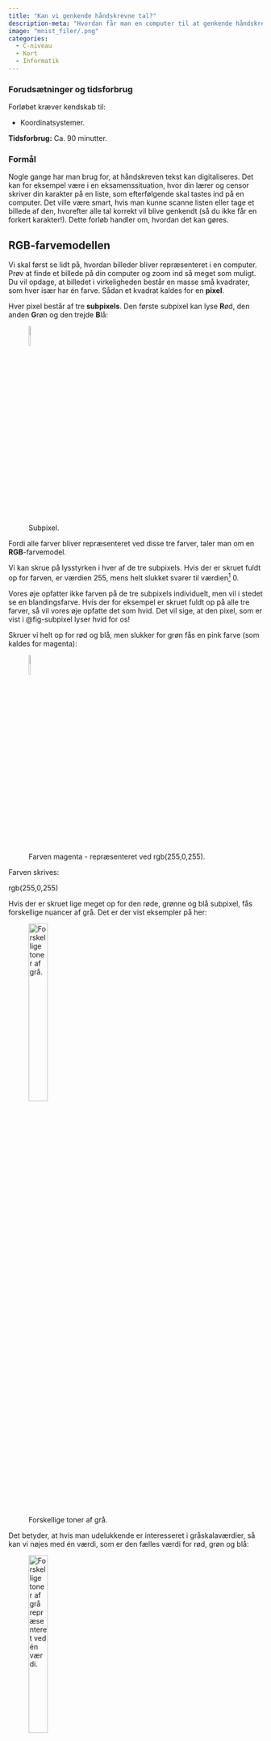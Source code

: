 ```yaml
---
title: "Kan vi genkende håndskrevne tal?"
description-meta: "Hvordan får man en computer til at genkende håndskrevne tal? I dette forløb skal vi se på, hvordan man ud fra et billede af et håndskrevet tal kan lave en algortime, som kan genkende tallet."
image: "mnist_filer/.png"
categories:
  - C-niveau
  - Kort
  - Informatik
---
```


::: {.callout-caution collapse="true" appearance="minimal"}
### Forudsætninger og tidsforbrug
Forløbet kræver kendskab til:

+ Koordinatsystemer.

**Tidsforbrug:** Ca. 90 minutter.

:::


::: {.purpose}

### Formål

Nogle gange har man brug for, at håndskreven tekst kan digitaliseres. Det kan for eksempel være i en eksamenssituation, hvor din lærer og censor skriver din karakter på en liste, som efterfølgende skal tastes ind på en computer. Det ville være smart, hvis man kunne scanne listen eller tage et billede af den, hvorefter alle tal korrekt vil blive genkendt (så du ikke får en forkert karakter!). Dette forløb handler om, hvordan det kan gøres. 

:::

## RGB-farvemodellen

Vi skal først se lidt på, hvordan billeder bliver repræsenteret i en computer. Prøv at finde et billede på din computer og zoom ind så meget som muligt. Du vil opdage, at billedet i virkeligheden består en masse små kvadrater, som hver især har én farve. Sådan et kvadrat kaldes for en **pixel**.

Hver pixel består af tre **subpixels**. Den første subpixel kan lyse **R**ød, den anden **G**røn og den trejde **B**lå:

![Subpixel.](mnist_filer/subpixel.png){#fig-subpixel width=10% fig-align="center"}

Fordi alle farver bliver repræsenteret ved disse tre farver, taler man om en **RGB**-farvemodel.

Vi kan skrue på lysstyrken i hver af de tre subpixels. Hvis der er skruet fuldt op for farven, er værdien 255, mens helt slukket svarer til værdien[^1] 0.

[^1]: Tallene fra 0 til 255 kan i det binære talsystem repræsenteres ved 8 bits svarende til 1 byte.

Vores øje opfatter ikke farven på de tre subpixels individuelt, men vil i stedet se en blandingsfarve. Hvis der for eksempel er skruet fuldt op på alle tre farver, så vil vores øje opfatte det som hvid. Det vil sige, at den pixel, som er vist i @fig-subpixel lyser hvid for os!

Skruer vi helt op for rød og blå, men slukker for grøn fås en pink farve (som kaldes for magenta):

![Farven magenta - repræsenteret ved rgb(255,0,255).](mnist_filer/magenta.png){#fig-magenta width=10% fig-align="center"}


Farven skrives:

::: {.centertext}
rgb(255,0,255)
:::

Hvis der er skruet lige meget op for den røde, grønne og blå subpixel, fås forskellige nuancer af grå. Det er der vist eksempler på her:

![Forskellige toner af grå.](mnist_filer/grays.png){#fig-grays width=30% fig-align="center"}


Det betyder, at hvis man udelukkende er interesseret i gråskalaværdier, så kan vi nøjes med én værdi, som er den fælles værdi for rød, grøn og blå:


![Forskellige toner af grå repræsenteret ved én værdi.](mnist_filer/grays2.png){#fig-grays width=30% fig-align="center"}

## MNIST datasættet

Der findes et stort datasæt -- det såkaldte [MNIST datasæt](https://www.kaggle.com/datasets/oddrationale/mnist-in-csv?resource=download), hvor man har samlet 60000 håndskrevne cifre. Datasættet består af 60000 rækker, som hver repræsenterer et håndskrevet ciffer mellem $0$ og $9$. Der er i alt 785 kolonner. Den første kolonne kaldet \"label\" angiver hvilket ciffer, der er tale om. Det er den værdi, som vi i sidste ende gerne vil kunne forudsige. En sådan værdi kaldes også for en **targetværdi**. De resterende 784 kolonner angiver gråskalaværdierne fra et $28 \times 28$ pixel billede af et håndskrevet ciffer.

HER BILLEDE AF ET HÅNDSKREVET CIFFER.

Vi skal nu prøve, om vi ud fra de 784 gråskalaværdier kan \"udvinde\" nogle få men sigende værdier, som kan bruges til at forudsige, hvilket ciffer der er på billedet.

::: {.callout-note collapse="false" appearance="minimal"}

### Opgave 1: Hvor mange pixels og hvilke cifre?

Brug APP'EN til at...

:::






Features:
- tælle gns antal skift vertikalt og horisontalt
- 